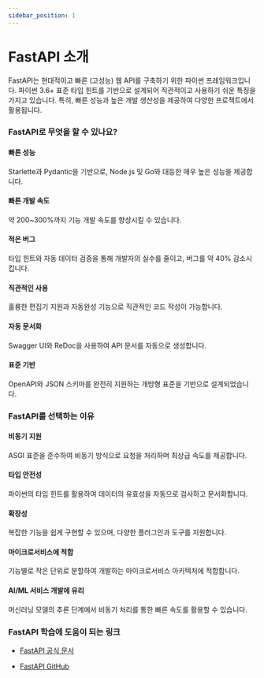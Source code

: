 ```yaml
---
sidebar_position: 1
---
```


# FastAPI 소개

FastAPI는 현대적이고 빠른 (고성능) 웹 API를 구축하기 위한 파이썬 프레임워크입니다. 파이썬 3.6+ 표준 타입 힌트를 기반으로 설계되어 직관적이고 사용하기 쉬운 특징을 가지고 있습니다. 특히, 빠른 성능과 높은 개발 생산성을 제공하여 다양한 프로젝트에서 활용됩니다.

### FastAPI로 무엇을 할 수 있나요?

#### 빠른 성능

Starlette과 Pydantic을 기반으로, Node.js 및 Go와 대등한 매우 높은 성능을 제공합니다.

#### 빠른 개발 속도

약 200~300%까지 기능 개발 속도를 향상시킬 수 있습니다.

#### 적은 버그

타입 힌트와 자동 데이터 검증을 통해 개발자의 실수를 줄이고, 버그를 약 40% 감소시킵니다.

#### 직관적인 사용

훌륭한 편집기 지원과 자동완성 기능으로 직관적인 코드 작성이 가능합니다.

#### 자동 문서화

Swagger UI와 ReDoc을 사용하여 API 문서를 자동으로 생성합니다.

#### 표준 기반

OpenAPI와 JSON 스키마를 완전히 지원하는 개방형 표준을 기반으로 설계되었습니다.

### FastAPI를 선택하는 이유

#### 비동기 지원

ASGI 표준을 준수하여 비동기 방식으로 요청을 처리하며 최상급 속도를 제공합니다.

#### 타입 안전성

파이썬의 타입 힌트를 활용하여 데이터의 유효성을 자동으로 검사하고 문서화합니다.

#### 확장성

복잡한 기능을 쉽게 구현할 수 있으며, 다양한 플러그인과 도구를 지원합니다.

#### 마이크로서비스에 적합

기능별로 작은 단위로 분할하여 개발하는 마이크로서비스 아키텍처에 적합합니다.

#### AI/ML 서비스 개발에 유리

머신러닝 모델의 추론 단계에서 비동기 처리를 통한 빠른 속도를 활용할 수 있습니다.

### FastAPI 학습에 도움이 되는 링크

- [FastAPI 공식 문서](https://fastapi.tiangolo.com/)

- [FastAPI GitHub](https://github.com/tiangolo/fastapi)
